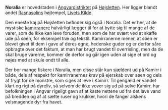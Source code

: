{{title:Noralia}}
{{author:Laura Holmegaard}}
{{timestamp:2010-06-14T06:30:54Z}}
{{copyright:Noralia}}
'''Noralia''' er hovedstaden i [[Angvardistriktet]] på [[Højsletten]]. Her ligger blandt andet [[Rasnasolin|Rasnasolins]] højtempel, [[Livets Kilde]].

Den eneste kaj på Højsletten befinder sig også i Noralia. Det er her, at de mystiske [[kamirraner|kamirranere]] halvårligt lægger til for at bytte sig til mange af de varer, som de ikke kan leve foruden, men som de har svært ved at skaffe ude på søen, for eksempel træ og tekstil. Kamirranerne mener, at søen er blevet givet til dem i gave af deres egne, hedenske guder og er derfor såre opbragte over det faktum, at man har brugt vandet til overrisling, men da de skal bruge varerne, kommer de derfor og går igen uden at sige et ord og nøjes med at skule ondt til alle.

Der bor mange fiskere i Noralia, men disse står kun sjældent ud på Kamirr i både, dels af respekt for kamirranernes krav på ejerskab over søen og dels af frygt for de monstre, som siges at leve i Kamirr. Til gengæld er vandet klart og rigt på dyreliv, så selvom de ikke vover sig ud på selve Kamirr, har befolkningen i Angvar rigeligt gavn af at kaste nettene ud fra det lave vand på bredden og af at sætte ruser og krukker, hvori de fanger alskens velsmagende dyr fra havet.